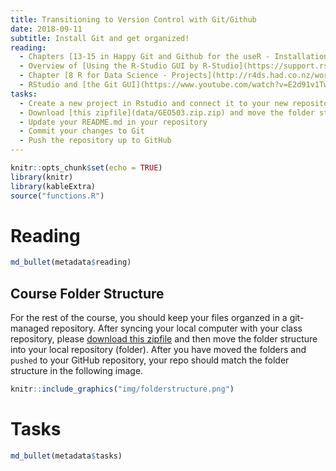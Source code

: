 ```yaml
---
title: Transitioning to Version Control with Git/Github
date: 2018-09-11 
subtitle: Install Git and get organized!
reading:
  - Chapters [13-15 in Happy Git and Github for the useR - Installation](http://happygitwithr.com){target='blank'}
  - Overview of [Using the R-Studio GUI by R-Studio](https://support.rstudio.com/hc/en-us/articles/200532077-Version-Control-with-Git-and-SVN){target='blank'}
  - Chapter [8 R for Data Science - Projects](http://r4ds.had.co.nz/workflow-projects.html){target='blank'}
  - RStudio and [the Git GUI](https://www.youtube.com/watch?v=E2d91v1Twcc){target='blank'}
tasks:
  - Create a new project in Rstudio and connect it to your new repository I created for you in GitHub (these are labeled `YEAR_GEO503_GITHUBUSERNAME`)
  - Download [this zipfile](data/GEO503.zip.zip) and move the folder structure into your new local repository (folder). Check your folder structure in your git repo to match the format for our class.
  - Update your README.md in your repository
  - Commit your changes to Git
  - Push the repository up to GitHub
---
```


```r
knitr::opts_chunk$set(echo = TRUE)
library(knitr)
library(kableExtra)
source("functions.R")
```


# Reading

```r
md_bullet(metadata$reading)
```

## Course Folder Structure

For the rest of the course, you should keep your files organzed in a git-managed repository.  After syncing your local computer with your class repository, please [download this zipfile](data/GEO503.zip.zip) and then move the folder structure into your local repository (folder).  After you have moved the folders and `pushed` to your GitHub repository, your repo should match the folder structure in the following image.


```r
knitr::include_graphics("img/folderstructure.png")
```

# Tasks
```r
md_bullet(metadata$tasks)
```

